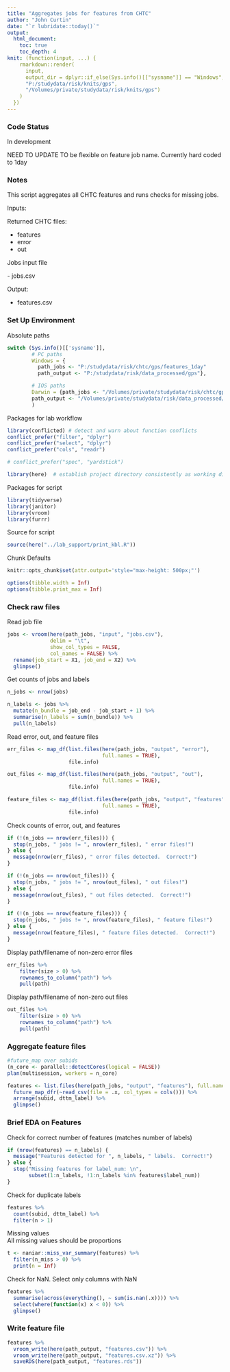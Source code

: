 ```yaml
---
title: "Aggregates jobs for features from CHTC"
author: "John Curtin"
date: "`r lubridate::today()`"
output: 
  html_document:
    toc: true 
    toc_depth: 4
knit: (function(input, ...) {
    rmarkdown::render(
      input,
      output_dir = dplyr::if_else(Sys.info()[["sysname"]] == "Windows",
      "P:/studydata/risk/knits/gps", 
      "/Volumes/private/studydata/risk/knits/gps")
    )
  })
---
```


### Code Status

In development

NEED TO UPDATE TO be flexible on feature job name.  Currently hard coded to 1day

### Notes   

This script aggregates all CHTC features and runs checks for missing jobs.
  

Inputs:  

Returned CHTC files: 

* features
* error
* out   

Jobs input file   

*-* jobs.csv   

Output:   

* features.csv 



### Set Up Environment

Absolute paths
```r
switch (Sys.info()[['sysname']],
        # PC paths
        Windows = {
          path_jobs <- "P:/studydata/risk/chtc/gps/features_1day"
          path_output <- "P:/studydata/risk/data_processed/gps"},

        # IOS paths
        Darwin = {path_jobs <- "/Volumes/private/studydata/risk/chtc/gps/features_1day"
        path_output <- "/Volumes/private/studydata/risk/data_processed/gps"}
        )
```

Packages for lab workflow 
```r
library(conflicted) # detect and warn about function conflicts
conflict_prefer("filter", "dplyr")
conflict_prefer("select", "dplyr")
conflict_prefer("cols", "readr")

# conflict_prefer("spec", "yardstick")

library(here)  # establish project directory consistently as working directory
```


Packages for script
```r

library(tidyverse)  
library(janitor) 
library(vroom)
library(furrr)
```


Source for script
```r
source(here("../lab_support/print_kbl.R"))
```

Chunk Defaults
```r
knitr::opts_chunk$set(attr.output='style="max-height: 500px;"')

options(tibble.width = Inf)
options(tibble.print_max = Inf)
```


### Check raw files

Read job file
```r
jobs <- vroom(here(path_jobs, "input", "jobs.csv"), 
              delim = "\t", 
              show_col_types = FALSE, 
              col_names = FALSE) %>% 
  rename(job_start = X1, job_end = X2) %>% 
  glimpse()
```

Get counts of jobs and labels
```r
n_jobs <- nrow(jobs)

n_labels <- jobs %>% 
  mutate(n_bundle = job_end - job_start + 1) %>% 
  summarise(n_labels = sum(n_bundle)) %>% 
  pull(n_labels)
```

Read error, out, and feature files
```r
err_files <- map_df(list.files(here(path_jobs, "output", "error"), 
                               full.names = TRUE), 
                    file.info)

out_files <- map_df(list.files(here(path_jobs, "output", "out"), 
                               full.names = TRUE), 
                    file.info)

feature_files <- map_df(list.files(here(path_jobs, "output", "features"), 
                               full.names = TRUE), 
                    file.info)
```

Check counts of error, out, and features
```r
if (!(n_jobs == nrow(err_files))) {
  stop(n_jobs, " jobs != ", nrow(err_files), " error files!") 
} else {
  message(nrow(err_files), " error files detected.  Correct!")
}

if (!(n_jobs == nrow(out_files))) {
  stop(n_jobs, " jobs != ", nrow(out_files), " out files!")
} else {
  message(nrow(out_files), " out files detected.  Correct!")
}

if (!(n_jobs == nrow(feature_files))) {
  stop(n_jobs, " jobs != ", nrow(feature_files), " feature files!")
} else {
  message(nrow(feature_files), " feature files detected.  Correct!")
}
```

Display path/filename of non-zero error files
```r
err_files %>%
    filter(size > 0) %>%
    rownames_to_column("path") %>%
    pull(path)
```

Display path/filename of non-zero out files
```r
out_files %>%
    filter(size > 0) %>%
    rownames_to_column("path") %>%
    pull(path)
```


### Aggregate feature files 

```r
 
#future_map over subids
(n_core <- parallel::detectCores(logical = FALSE))
plan(multisession, workers = n_core)

features <- list.files(here(path_jobs, "output", "features"), full.names = TRUE) %>% 
  future_map_dfr(~read_csv(file = .x, col_types = cols())) %>% 
  arrange(subid, dttm_label) %>% 
  glimpse()
```


### Brief EDA on Features

Check for correct number of features (matches number of labels)  

```r
if (nrow(features) == n_labels) {
  message("Features detected for ", n_labels, " labels.  Correct!")
} else {
  stop("Missing features for label_num: \n", 
       subset(1:n_labels, !1:n_labels %in% features$label_num))
}
```


Check for duplicate labels
```r
features %>% 
  count(subid, dttm_label) %>% 
  filter(n > 1)
```

Missing values    
All missing values should be proportions   
```r
t <- naniar::miss_var_summary(features) %>% 
  filter(n_miss > 0) %>% 
  print(n = Inf)
```

Check for NaN.  Select only columns with NaN
```r
features %>% 
  summarise(across(everything(), ~ sum(is.nan(.x)))) %>% 
  select(where(function(x) x < 0)) %>% 
  glimpse() 
```

### Write feature file

```r
features %>% 
  vroom_write(here(path_output, "features.csv")) %>% 
  vroom_write(here(path_output, "features.csv.xz")) %>% 
  saveRDS(here(path_output, "features.rds"))
```

